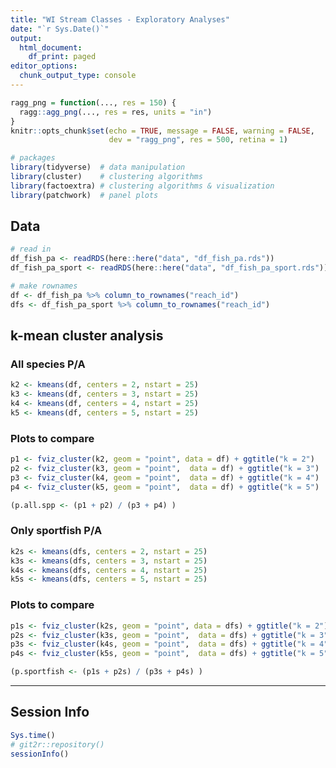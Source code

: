 ```yaml
---
title: "WI Stream Classes - Exploratory Analyses"
date: "`r Sys.Date()`"
output:
  html_document:
    df_print: paged
editor_options:
  chunk_output_type: console
---
```


```r
ragg_png = function(..., res = 150) {
  ragg::agg_png(..., res = res, units = "in")
}
knitr::opts_chunk$set(echo = TRUE, message = FALSE, warning = FALSE, 
                      dev = "ragg_png", res = 500, retina = 1)
```


```r
# packages
library(tidyverse)  # data manipulation
library(cluster)    # clustering algorithms
library(factoextra) # clustering algorithms & visualization
library(patchwork)  # panel plots

```

## Data

```r
# read in
df_fish_pa <- readRDS(here::here("data", "df_fish_pa.rds"))
df_fish_pa_sport <- readRDS(here::here("data", "df_fish_pa_sport.rds"))

# make rownames
df <- df_fish_pa %>% column_to_rownames("reach_id")
dfs <- df_fish_pa_sport %>% column_to_rownames("reach_id")

```

## k-mean cluster analysis

### All species P/A

```r
k2 <- kmeans(df, centers = 2, nstart = 25)
k3 <- kmeans(df, centers = 3, nstart = 25)
k4 <- kmeans(df, centers = 4, nstart = 25)
k5 <- kmeans(df, centers = 5, nstart = 25)

```

### Plots to compare
```r
p1 <- fviz_cluster(k2, geom = "point", data = df) + ggtitle("k = 2")
p2 <- fviz_cluster(k3, geom = "point",  data = df) + ggtitle("k = 3")
p3 <- fviz_cluster(k4, geom = "point",  data = df) + ggtitle("k = 4")
p4 <- fviz_cluster(k5, geom = "point",  data = df) + ggtitle("k = 5")

(p.all.spp <- (p1 + p2) / (p3 + p4) )

```


### Only sportfish P/A

```r
k2s <- kmeans(dfs, centers = 2, nstart = 25)
k3s <- kmeans(dfs, centers = 3, nstart = 25)
k4s <- kmeans(dfs, centers = 4, nstart = 25)
k5s <- kmeans(dfs, centers = 5, nstart = 25)

```


### Plots to compare
```r
p1s <- fviz_cluster(k2s, geom = "point", data = dfs) + ggtitle("k = 2")
p2s <- fviz_cluster(k3s, geom = "point",  data = dfs) + ggtitle("k = 3")
p3s <- fviz_cluster(k4s, geom = "point",  data = dfs) + ggtitle("k = 4")
p4s <- fviz_cluster(k5s, geom = "point",  data = dfs) + ggtitle("k = 5")

(p.sportfish <- (p1s + p2s) / (p3s + p4s) )


```


*** 

## Session Info

```r
Sys.time()
# git2r::repository()
sessionInfo()
```